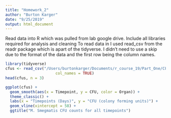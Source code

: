 ```yaml
---
title: "Homework_2"
author: "Burton Karger"
date: "9/25/2019"
output: html_document
---
```

Read data into R which was pulled from lab google drive.
Include all libraries required for analysis and cleaning
To read data in I used read_csv from the readr package which is apart of the tidyverse.
I didn't need to use a skip due to the format of the data and the first row being the column names. 
```r
library(tidyverse)
cfus <- read_csv("/Users/burtonkarger/Documents/r_course_19/Part_One/CFU_Counts.csv",
                      col_names = TRUE)
head(cfus, n = 3)

```

```r
ggplot(cfus) +
  geom_smooth(aes(x = Timepoint, y = CFU, color = Organ)) +
  theme_classic() +
  labs(x = "Timepoints (Days)", y = "CFU (colony forming units)") +
  geom_vline(xintercept = 58) +
  ggtitle("M. Smegmatis CFU counts for all timepoints")
```


  
